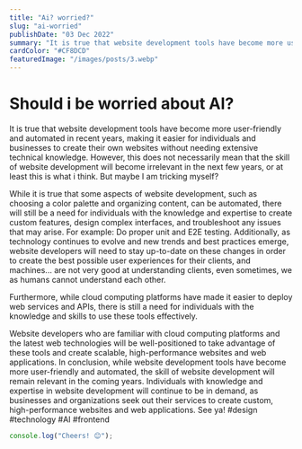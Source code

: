```yaml
---
title: "Ai? worried?"
slug: "ai-worried"
publishDate: "03 Dec 2022"
summary: "It is true that website development tools have become more user-friendly and automated in recent years, making it easier for individuals and businesses to create their own websites without needing extensive technical knowledge"
cardColor: "#CF8DCD"
featuredImage: "/images/posts/3.webp"
---
```


# Should i be worried about AI?

It is true that website development tools have become more user-friendly and automated in recent years, making it easier for individuals and businesses to create their own websites without needing extensive technical knowledge. However, this does not necessarily mean that the skill of website development will become irrelevant in the next few years, or at least this is what i think. But maybe I am tricking myself?

While it is true that some aspects of website development, such as choosing a color palette and organizing content, can be automated, there will still be a need for individuals with the knowledge and expertise to create custom features, design complex interfaces, and troubleshoot any issues that may arise. For example: Do proper unit and E2E testing. Additionally, as technology continues to evolve and new trends and best practices emerge, website developers will need to stay up-to-date on these changes in order to create the best possible user experiences for their clients, and machines... are not very good at understanding clients, even sometimes, we as humans cannot understand each other.

Furthermore, while cloud computing platforms have made it easier to deploy web services and APIs, there is still a need for individuals with the knowledge and skills to use these tools effectively.

Website developers who are familiar with cloud computing platforms and the latest web technologies will be well-positioned to take advantage of these tools and create scalable, high-performance websites and web applications.
In conclusion, while website development tools have become more user-friendly and automated, the skill of website development will remain relevant in the coming years. Individuals with knowledge and expertise in website development will continue to be in demand, as businesses and organizations seek out their services to create custom, high-performance websites and web applications. See ya! #design #technology #AI #frontend

```js
console.log("Cheers! 😊");
```
